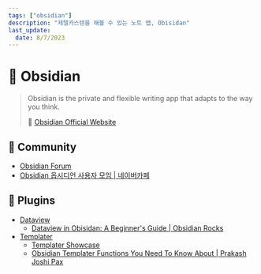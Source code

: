 ```yaml
---
tags: ["obsidian"]
description: "제텔카스텐을 해볼 수 있는 노트 앱, Obisidan"
last_update:
  date: 8/7/2023
---
```


# 💎 Obsidian

> Obsidian is the private and flexible writing app that adapts to the way you think.
>
> 🔗 [Obsidian Official Website](https://obsidian.md/)


## 💬 Community

- [Obsidian Forum](https://forum.obsidian.md/)
- [Obsidian 옵시디언 사용자 모임 | 네이버카페](https://cafe.naver.com/obsidianary)

## 🔌 Plugins

- [Dataview](https://blacksmithgu.github.io/obsidian-dataview/)
  - [Dataview in Obisidan: A Beginner's Guide | Obsidian Rocks](https://obsidian.rocks/dataview-in-obsidian-a-beginners-guide/)
- [Templater](https://silentvoid13.github.io/Templater/)
  - [Templater Showcase](https://github.com/SilentVoid13/Templater/discussions/categories/templates-showcase)
  - [Obsidian Templater Functions You Need To Know About | Prakash Joshi Pax](https://beingpax.medium.com/useful-obsidian-templater-functions-you-need-to-know-about-b24a1e3bcfec)
